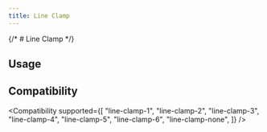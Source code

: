 ```yaml
---
title: Line Clamp
---
```



{/* # Line Clamp */}

## Usage

<Usage />

## Compatibility

<Compatibility
  supported={[
    "line-clamp-1",
    "line-clamp-2",
    "line-clamp-3",
    "line-clamp-4",
    "line-clamp-5",
    "line-clamp-6",
    "line-clamp-none",
  ]}
/>
